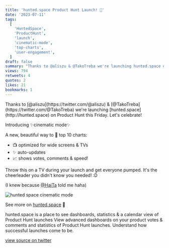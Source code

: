 ```yaml
---
title: 'hunted.space Product Hunt Launch! 🚀'
date: '2023-07-11'
tags:
  [
    'HuntedSpace',
    'ProductHunt',
    'launch',
    'cinematic-mode',
    'top-charts',
    'user-engagement',
  ]
draft: false
summary: "Thanks to @aliszu & @TakoTreba we're launching hunted.space on Product Hunt this Friday. Let's celebrate! Introducing ✨cinematic mode✨"
views: 794
retweets: 4
quotes: 2
likes: 21
bookmarks: 1
---
```


<ContentPieceWrapper>
Thanks to [@aliszu](https://twitter.com/@aliszu) & [@TakoTreba](https://twitter.com/@TakoTreba) we're launching [hunted.space](http://hunted.space) on Product Hunt this Friday. Let's celebrate!

Introducing ✨cinematic mode✨

A new, beautiful way to 👀 top 10 charts:

- 📺 optimized for wide screens & TVs
- ✨ auto-updates
- 📈 shows votes, comments & speed!

Throw this on a TV during your launch and get everyone pumped.
It's the cheerleader you didn't know you needed! :D

(I knew because [@HaiTa](https://twitter.com/@HaiTa) told me haha)

![hunted space cinematic mode](/static/images/hunted-space-launch-cinematic-mode.png)

</ContentPieceWrapper>

See more on [hunted.space](https://hunted.space) 👀

hunted.space is a place to see dashboards, statistics & a calendar view of Product Hunt launches
View advanced dashboards on your product votes & comments and statistics of Product Hunt launches. Understand how successful launches come to be.

[view source on twitter](https://twitter.com/d4m1n/status/1678667775697465344)
